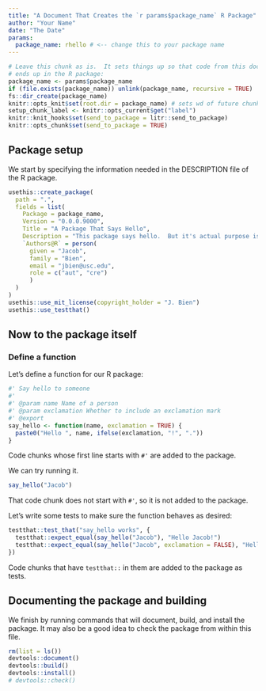 ```yaml
---
title: "A Document That Creates the `r params$package_name` R Package"
author: "Your Name"
date: "The Date"
params:
  package_name: rhello # <-- change this to your package name
---
```


<!-- This Rmd file contains all the code needed to define an R package.  Press "Knit" in RStudio or more generally run `rmarkdown::render("name-of-this-file.Rmd")` to generate the R package.  Remember that when you want to modify anything about the R package, you should modify this document rather than the package that is outputted.
-->

```r
# Leave this chunk as is.  It sets things up so that code from this document
# ends up in the R package:
package_name <- params$package_name
if (file.exists(package_name)) unlink(package_name, recursive = TRUE)
fs::dir_create(package_name)
knitr::opts_knit$set(root.dir = package_name) # sets wd of future chunks
setup_chunk_label <- knitr::opts_current$get("label")
knitr::knit_hooks$set(send_to_package = litr::send_to_package)
knitr::opts_chunk$set(send_to_package = TRUE)
```


## Package setup

We start by specifying the information needed in the DESCRIPTION file of the R package.

```r
usethis::create_package(
  path = ".",
  fields = list(
    Package = package_name,
    Version = "0.0.0.9000",
    Title = "A Package That Says Hello",
    Description = "This package says hello.  But it's actual purpose is to show how an R package can be completely coded in a single R markdown file.",
    `Authors@R` = person(
      given = "Jacob",
      family = "Bien",
      email = "jbien@usc.edu",
      role = c("aut", "cre")
      )
  )
)
usethis::use_mit_license(copyright_holder = "J. Bien")
usethis::use_testthat()
```

## Now to the package itself

### Define a function

Let's define a function for our R package:

```r
#' Say hello to someone
#' 
#' @param name Name of a person
#' @param exclamation Whether to include an exclamation mark
#' @export 
say_hello <- function(name, exclamation = TRUE) {
  paste0("Hello ", name, ifelse(exclamation, "!", "."))
}
```

Code chunks whose first line starts with `#'` are added to the package.

We can try running it.

```r
say_hello("Jacob")
```

That code chunk does not start with `#'`, so it is not added to the package.

Let's write some tests to make sure the function behaves as desired:

```r
testthat::test_that("say_hello works", {
  testthat::expect_equal(say_hello("Jacob"), "Hello Jacob!")
  testthat::expect_equal(say_hello("Jacob", exclamation = FALSE), "Hello Jacob.")
})
```

Code chunks that have `testthat::` in them are added to the package as tests.

## Documenting the package and building

We finish by running commands that will document, build, and install the package.  It may also be a good idea to check the package from within this file.

```r
rm(list = ls())
devtools::document()
devtools::build()
devtools::install()
# devtools::check()
```

